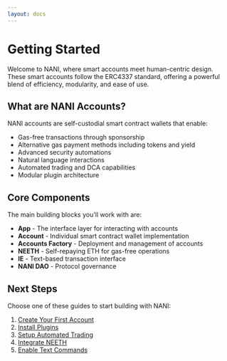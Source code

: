 ```yaml
---
layout: docs
---
```


# Getting Started

Welcome to NANI, where smart accounts meet human-centric design. These smart accounts follow the ERC4337 standard, offering a powerful blend of efficiency, modularity, and ease of use.

## What are NANI Accounts?

NANI accounts are self-custodial smart contract wallets that enable:

- Gas-free transactions through sponsorship
- Alternative gas payment methods including tokens and yield
- Advanced security automations
- Natural language interactions
- Automated trading and DCA capabilities
- Modular plugin architecture

## Core Components

The main building blocks you'll work with are:

- **App** - The interface layer for interacting with accounts
- **Account** - Individual smart contract wallet implementation
- **Accounts Factory** - Deployment and management of accounts
- **NEETH** - Self-repaying ETH for gas-free operations
- **IE** - Text-based transaction interface
- **NANI DAO** - Protocol governance

## Next Steps

Choose one of these guides to start building with NANI:

1. [Create Your First Account](./create-account.mdx)
2. [Install Plugins](./plugins.mdx)
3. [Setup Automated Trading](./automation.mdx)
4. [Integrate NEETH](./neeth.mdx)
5. [Enable Text Commands](./text-commands.mdx)
